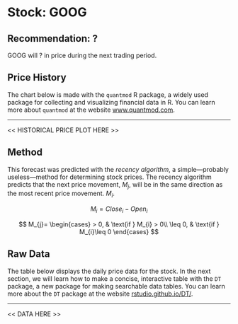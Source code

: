 # Stock: GOOG

## Recommendation: ?

GOOG will ? in price during the next trading period. 


## Price History

The chart below is made with the `quantmod` R package, a widely used package for collecting and visualizing financial data in R. You can learn more about `quantmod` at the website [www.quantmod.com](rstudio.github.io/DT/).  

***

<< HISTORICAL PRICE PLOT HERE >>

## Method

This forecast was predicted with the *recency algorithm*, a simple---probably useless---method for determining stock prices. The recency algorithm predicts that the next price movement, $M_{j}$, will be in the same direction as the most recent price movement. $M_{i}$.

$$M_{i}= Close_{i} - Open_{i}$$

$$
    M_{j}= 
        \begin{cases}
                > 0,  & \text{if } M_{i} > 0\\
                \leq 0, & \text{if } M_{i}\leq 0
        \end{cases}
$$

## Raw Data

The table below displays the daily price data for the stock. In the next section, we will learn how to make a concise, interactive table with the `DT` package, a new package for making searchable data tables. You can learn more about the `DT` package at the website [rstudio.github.io/DT/](rstudio.github.io/DT/).  

***

<< DATA HERE >>
